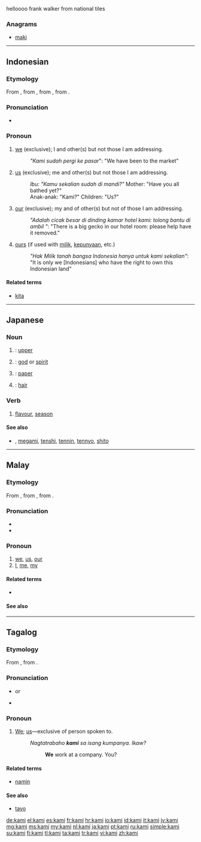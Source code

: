 helloooo frank walker from national tiles
{{trans-bottom}}

===Anagrams===
* [[maki#English|maki]]

----

==Indonesian==

===Etymology===
From {{etyl|ms|id}} {{term|kami|lang=ms}}, from {{etyl|poz-mly-pro|id}} {{recons|kami|lang=poz-mly-pro}}, from {{etyl|poz-pro|id}} {{recons|kami|lang=poz-pro}}, from {{etyl|map-pro|id}} {{recons|kami|lang=map-pro}}.

===Pronunciation===
* {{IPA|/kami/|lang=id}}

===Pronoun===
{{head|id|pronoun}}

# [[we]] (exclusive); I and other(s) but not those I am addressing.
#: ''"Kami sudah pergi ke pasar''": "We have been to the market"
# [[us]]  (exclusive); me and other(s) but not those I am addressing.
#: ''Ibu: "Kamu sekalian sudah di mandi?"'' Mother: "Have you all bathed yet?"
#: Anak-anak: "Kami?" Children: "Us?"
# [[our]]  (exclusive); my and of other(s) but not of those I am addressing.
#: ''"Adalah cicak besar di dinding kamar hotel kami: tolong bantu di ambil "'': "There is a big gecko in our hotel room: please help have it removed."
# [[ours]] (if used with [[milik]], [[punya|kepunyaan]], etc.)
#: ''"Hak Milik tanah bangsa Indonesia hanya untuk kami sekalian"'': "It is only we [Indonesians] who have the right to own this Indonesian land"

====Related terms====
* [[kita]]

----

==Japanese==

===Noun===
{{ja-noun|r|hira=かみ}}

# {{l|ja|上}}: [[upper]]
# {{l|ja|神}}: [[god]] or [[spirit]]
# {{l|ja|紙}}: [[paper]]
# {{l|ja|髪}}: [[hair]]

===Verb===
{{ja-verb-suru|r|hira=かみ}}

#{{ja-def|加味}} [[flavour]], [[season]]

====See also====
* {{l|ja|神}}, [[megami]], [[tenshi]], [[tennin]], [[tennyo]], [[shito]]

----

==Malay==

===Etymology===
From {{etyl|poz-mly-pro|ms}} {{recons|kami|lang=poz-mly-pro}}, from {{etyl|poz-pro|ms}} {{recons|kami|lang=poz-pro}}, from {{etyl|map-pro|ms}} {{recons|kami|lang=map-pro}}.

===Pronunciation===
* {{IPA|/kami/|lang=ms}}
* {{rhymes|ami|mi|i|lang=ms}}

===Pronoun===
{{head|ms|pronoun}}

# [[we]], [[us]], [[our]] {{qualifier|exclusive}}
# [[I]], [[me]], [[my]]

====Related terms====
* {{l|ms|kita|gloss=inclusive}}

====See also====
{{ms-personal pronouns}}

----

==Tagalog==

===Etymology===
From {{etyl|poz-pro|tl}} {{recons|kami|lang=poz-pro}}, from {{etyl|map-pro|tl}} {{recons|kami|lang=map-pro}}.

===Pronunciation===
* {{IPA|/kaˈmɪ/|lang=tl}} or {{IPA|/kaˈmɛ/|lang=tl}} {{qualifier|colloquial}}
* {{audio|Tl-PH-kami.ogg|Audio}}

===Pronoun===
{{head|tl|pronoun}}

# [[we|We]]; [[us]]—exclusive of person spoken to.
#: ''Nagtatrabaho '''kami''' sa isang kumpanya. Ikaw?''
#:: '''We''' work at a company. You?

====Related terms====
* [[namin]]

====See also====
* [[tayo]]

[[de:kami]]
[[el:kami]]
[[es:kami]]
[[fr:kami]]
[[hr:kami]]
[[io:kami]]
[[id:kami]]
[[it:kami]]
[[jv:kami]]
[[mg:kami]]
[[ms:kami]]
[[my:kami]]
[[nl:kami]]
[[ja:kami]]
[[pt:kami]]
[[ru:kami]]
[[simple:kami]]
[[su:kami]]
[[fi:kami]]
[[tl:kami]]
[[ta:kami]]
[[tr:kami]]
[[vi:kami]]
[[zh:kami]]